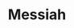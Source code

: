 ---
title: "Messiah"
slug: "messiah"
arcana: "Judgement"

image: "./.jpg"

phys: ""
gun: ""
fire: ""
ice: ""
elec: ""
wind: ""
psy: ""
nuke: ""
bless: ""
curse: ""
---
